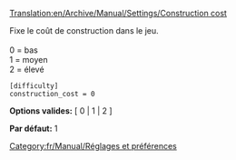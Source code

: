 [[Translation:en/Archive/Manual/Settings/Construction cost]]


Fixe le coût de construction dans le jeu.<br><br>
0 = bas<br>
1 = moyen<br>
2 = élevé<br>

<pre>
[difficulty]
construction_cost = 0
</pre>

'''Options valides:''' [ 0 | 1 | 2 ]

'''Par défaut:''' 1


[[Category:fr/Manual/Réglages et préférences]]